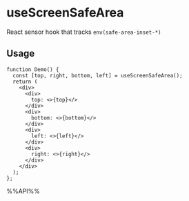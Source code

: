 # useScreenSafeArea

React sensor hook that tracks `env(safe-area-inset-*)`



## Usage

```tsx live
function Demo() {
  const [top, right, bottom, left] = useScreenSafeArea();
  return (
    <div>
      <div>
        top: <>{top}</>
      </div>
      <div>
        bottom: <>{bottom}</>
      </div>
      <div>
        left: <>{left}</>
      </div>
      <div>
        right: <>{right}</>
      </div>
    </div>
  );
};

```

%%API%%
